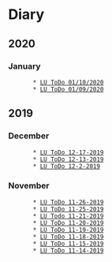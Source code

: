 
= Diary =

== 2020 ==

=== January ===
        * [[2020-01-10|LU ToDo 01/10/2020]]
        * [[2020-01-09|LU ToDo 01/09/2020]]

== 2019 ==

=== December ===
        * [[2019-12-17|LU ToDo 12-17-2019]]
        * [[2019-12-13|LU ToDo 12-13-2019]]
        * [[2019-12-02|LU ToDo 12-2-2019]]

=== November ===
        * [[2019-11-26|LU ToDo 11-26-2019]]
        * [[2019-11-25|LU ToDo 11-25-2019]]
        * [[2019-11-21|LU Todo 11-21-2019]]
        * [[2019-11-20|LU ToDo 11-20-2019]]
        * [[2019-11-19|LU ToDo 11-19-2019]]
        * [[2019-11-18|LU ToDo 11-18-2019]]
        * [[2019-11-15|LU ToDo 11-15-2019]]
        * [[2019-11-14|LU ToDo 11-14-2019]]
